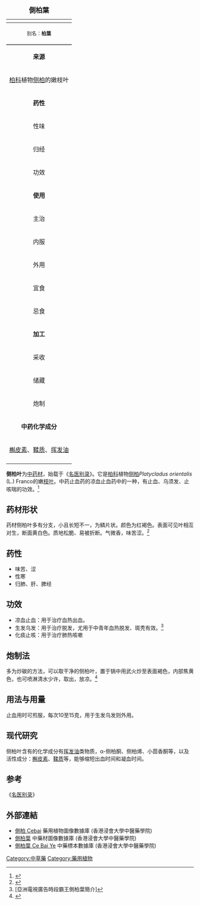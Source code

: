 {{ctm}}
{| align="right" width="280" border="1" cellspacing="0" cellpadding="3" style="margin: 0 0 0 0.5em; background: #FFFFFF; border-collapse: collapse"
|-
|+ <span style="font-size:large;">'''側柏葉'''</span>
|-
! align="center" colspan="2"|
|-
| align="center" colspan=2 style="border-bottom:3px solid gray;"|<span style="font-size:small;">别名：'''柏葉'''</span>
|- style="border-top: 3px solid gray"
! bgcolor=lightgreen colspan=2|'''来源'''
|-
| colspan=2| [[柏科|柏科]]植物[[侧柏|侧柏]]的嫩枝叶
|-
! align="center" bgcolor=lightgreen colspan=2| '''药性'''
|-
| bgcolor="#bbddbb"| 性味
|味苦、涩 性寒
|-
| bgcolor="#bbddbb"| 归经
|归肺、肝、脾经
|-
| bgcolor="#bbddbb"| 功效
|凉血止血，化痰止咳，生发乌发。
|-
! align="center" bgcolor=lightgreen colspan=2| '''使用'''
|-
| bgcolor="#bbddbb"| 主治
|血热出血以及脱发证
|-
| bgcolor="#bbddbb"| 内服
|煎服
|-
| bgcolor="#bbddbb"| 外用
|-
| bgcolor="#bbddbb"| 宜食
|
|-
| bgcolor="#bbddbb"| 忌食
| 
|-
! align="center" bgcolor=lightgreen colspan=2| '''加工'''
|-
| bgcolor="#bbddbb"| 采收
|夏秋季采收，并出去粗梗
|-
| bgcolor="#bbddbb"| 储藏
|
|-
| bgcolor="#bbddbb"| 炮制
|炭炒
|-
! align="center" bgcolor=lightgreen colspan=2|'''中药化学成分'''
|-
| colspan=2|[[槲皮素|槲皮素]]、[[鞣质|鞣质]]、[[挥发油|挥发油]]
|
|-
| align="center" colspan=2|
<!--插入成药照片-->
|}

'''侧柏叶'''为[[中药材|中药材]]，始载于《[[名医别录|名医别录]]》。它是[[柏科|柏科]]植物[[侧柏|侧柏]]''Platycladus orientalis'' (L.) Franco的嫩[[枝叶|枝叶]]。中药止血药的凉血止血药中的一种，有止血、乌须发、止咳喘的功效。<ref>{{Cite web |url=http://www.cnm21.com/00new/list.asp?id=3427 |title=侧柏叶简介 |accessdate=2009-01-17 |archive-date=2006-12-31 |archive-url=https://web.archive.org/web/20061231181640/http://www.cnm21.com/00new/list.asp?id=3427 |dead-url=no }}</ref>
==药材形状==
药材侧柏叶多有分支，小且长短不一，为鳞片状。颜色为红褐色。表面可见叶相互对生，断面黄白色。质地松脆、易被折断。气微香，味苦涩。<ref>{{Cite web |url=http://www.cn939.com/tcm-article-read-1030.html |title=叶类—侧柏叶 |accessdate=2009-01-17 |archive-date=2016-03-08 |archive-url=https://web.archive.org/web/20160308001316/http://www.cn939.com/tcm-article-read-1030.html |dead-url=no }}</ref>
==药性==
*味苦、涩
*性寒
*归肺、肝、脾经
==功效==
*凉血止血：用于治疗血热出血。
*生发乌发：用于治疗脱发，尤用于中青年血热脱发、斑秃有效。<ref>[亞洲電視廣告時段霸王側柏葉簡介]</ref>
*化痰止咳：用于治疗肺热咳嗽

==炮制法==
多为炒碳的方法，可以取干净的侧柏叶，置于锅中用武火炒至表面褐色，内部焦黄色，也可喷淋清水少许，取出，放凉。<ref>{{Cite web |url=http://www.51qe.cn/pic/15/11/14/14/003.htm |title=侧柏叶炮制 |accessdate=2009-01-17 |archive-date=2016-03-04 |archive-url=https://web.archive.org/web/20160304185441/http://www.51qe.cn/pic/15/11/14/14/003.htm |dead-url=yes }}</ref>
==用法与用量==
止血用时可煎服，每次10至15克，用于生发乌发则外用。

==现代研究==
侧柏叶含有的化学成分有[[挥发油|挥发油]]类物质，α-侧柏酮、侧柏烯、小茴香酮等，以及活性成分：[[槲皮素|槲皮素]]、[[鞣质|鞣质]]等，能够缩短出血时间和凝血时间。
==参考==
{{reflist}}
《[[名医别录|名医别录]]》


==外部連結==
* [http://libproject.hkbu.edu.hk/was40/detail?lang=ch&channelid=1288&searchword=herb_id=D00018 側柏 Cebai]{{Wayback|url=http://libproject.hkbu.edu.hk/was40/detail?lang=ch&channelid=1288&searchword=herb_id=D00018 |date=20200326112350 }} 藥用植物圖像數據庫 (香港浸會大學中醫藥學院) {{zh}}{{en}}
*[https://sys01.lib.hkbu.edu.hk/cmed/mmid/detail.php?pid=B00323 側柏葉] 中藥材圖像數據庫  (香港浸會大學中醫藥學院) {{zh}}{{en}} 
* [http://libproject.hkbu.edu.hk/was40/outline?page=1&channelid=44273&searchword=%E5%81%B4%E6%9F%8F%E8%91%89&sortfield=+name_chi_sort 側柏葉 Ce Bai Ye]{{Wayback|url=http://libproject.hkbu.edu.hk/was40/outline?page=1&channelid=44273&searchword=%E5%81%B4%E6%9F%8F%E8%91%89&sortfield=+name_chi_sort |date=20160304103335 }} 中藥標本數據庫 (香港浸會大學中醫藥學院) {{zh-hant}}{{en}}


[[Category:中草藥|Category:中草藥]]
[[Category:藥用植物|Category:藥用植物]]